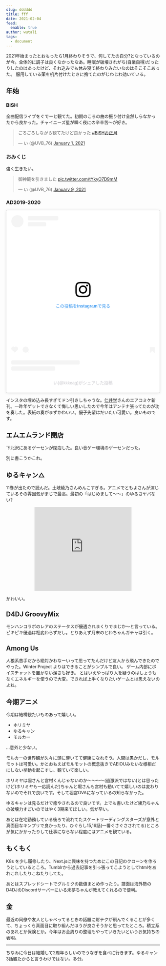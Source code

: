 ```yaml
---
slug: dddddd
title: fff
date: 2021-02-04
feed:
  enable: true
author: wutali
tags:
  - document
---
```


2021年始まったとおもったら1月終わりそうで、何してたの自分?となっているのが今。全体的に調子は良くなかったなあ。睡眠が破壊されがち(自業自得)だったりしたのはあったけど、それ込みでも休み寝て終わりみたいなのはそこそこあった。 服用している薬を机片付けたときに捨てたのがじわじわ効いている。

## 年始

### BiSH

全曲配信ライブをぐでーと観てた。初期のころの曲の振り付け全然しらなかったから良かった。チャイニーズ星が瞬く夜にの辛辛苦〜が好き。

<blockquote class="twitter-tweet"><p lang="ja" dir="ltr">ごろごろしながら観てたけど良かった <a href="https://twitter.com/hashtag/BiSH%E3%81%8A%E6%AD%A3%E6%9C%88?src=hash&amp;ref_src=twsrc%5Etfw">#BiSHお正月</a></p>&mdash; い (@UVB_76) <a href="https://twitter.com/UVB_76/status/1344971914977005569?ref_src=twsrc%5Etfw">January 1, 2021</a></blockquote> <script async src="https://platform.twitter.com/widgets.js" charset="utf-8"></script>


### おみくじ

強く生きたい。

<blockquote class="twitter-tweet"><p lang="ja" dir="ltr">御神籤を引きました <a href="https://t.co/tYkyO7D9mM">pic.twitter.com/tYkyO7D9mM</a></p>&mdash; い (@UVB_76) <a href="https://twitter.com/UVB_76/status/1347851803212201984?ref_src=twsrc%5Etfw">January 9, 2021</a></blockquote> <script async src="https://platform.twitter.com/widgets.js" charset="utf-8"></script>

### AD2019-2020

<blockquote class="instagram-media" data-instgrm-permalink="https://www.instagram.com/p/CJvjVZyLCzL/?utm_source=ig_embed&amp;utm_campaign=loading" data-instgrm-version="13" style=" background:#FFF; border:0; border-radius:3px; box-shadow:0 0 1px 0 rgba(0,0,0,0.5),0 1px 10px 0 rgba(0,0,0,0.15); margin: 1px; max-width:540px; min-width:326px; padding:0; width:99.375%; width:-webkit-calc(100% - 2px); width:calc(100% - 2px);"><div style="padding:16px;"> <a href="https://www.instagram.com/p/CJvjVZyLCzL/?utm_source=ig_embed&amp;utm_campaign=loading" style=" background:#FFFFFF; line-height:0; padding:0 0; text-align:center; text-decoration:none; width:100%;" target="_blank"> <div style=" display: flex; flex-direction: row; align-items: center;"> <div style="background-color: #F4F4F4; border-radius: 50%; flex-grow: 0; height: 40px; margin-right: 14px; width: 40px;"></div> <div style="display: flex; flex-direction: column; flex-grow: 1; justify-content: center;"> <div style=" background-color: #F4F4F4; border-radius: 4px; flex-grow: 0; height: 14px; margin-bottom: 6px; width: 100px;"></div> <div style=" background-color: #F4F4F4; border-radius: 4px; flex-grow: 0; height: 14px; width: 60px;"></div></div></div><div style="padding: 19% 0;"></div> <div style="display:block; height:50px; margin:0 auto 12px; width:50px;"><svg width="50px" height="50px" viewBox="0 0 60 60" version="1.1" xmlns="https://www.w3.org/2000/svg" xmlns:xlink="https://www.w3.org/1999/xlink"><g stroke="none" stroke-width="1" fill="none" fill-rule="evenodd"><g transform="translate(-511.000000, -20.000000)" fill="#000000"><g><path d="M556.869,30.41 C554.814,30.41 553.148,32.076 553.148,34.131 C553.148,36.186 554.814,37.852 556.869,37.852 C558.924,37.852 560.59,36.186 560.59,34.131 C560.59,32.076 558.924,30.41 556.869,30.41 M541,60.657 C535.114,60.657 530.342,55.887 530.342,50 C530.342,44.114 535.114,39.342 541,39.342 C546.887,39.342 551.658,44.114 551.658,50 C551.658,55.887 546.887,60.657 541,60.657 M541,33.886 C532.1,33.886 524.886,41.1 524.886,50 C524.886,58.899 532.1,66.113 541,66.113 C549.9,66.113 557.115,58.899 557.115,50 C557.115,41.1 549.9,33.886 541,33.886 M565.378,62.101 C565.244,65.022 564.756,66.606 564.346,67.663 C563.803,69.06 563.154,70.057 562.106,71.106 C561.058,72.155 560.06,72.803 558.662,73.347 C557.607,73.757 556.021,74.244 553.102,74.378 C549.944,74.521 548.997,74.552 541,74.552 C533.003,74.552 532.056,74.521 528.898,74.378 C525.979,74.244 524.393,73.757 523.338,73.347 C521.94,72.803 520.942,72.155 519.894,71.106 C518.846,70.057 518.197,69.06 517.654,67.663 C517.244,66.606 516.755,65.022 516.623,62.101 C516.479,58.943 516.448,57.996 516.448,50 C516.448,42.003 516.479,41.056 516.623,37.899 C516.755,34.978 517.244,33.391 517.654,32.338 C518.197,30.938 518.846,29.942 519.894,28.894 C520.942,27.846 521.94,27.196 523.338,26.654 C524.393,26.244 525.979,25.756 528.898,25.623 C532.057,25.479 533.004,25.448 541,25.448 C548.997,25.448 549.943,25.479 553.102,25.623 C556.021,25.756 557.607,26.244 558.662,26.654 C560.06,27.196 561.058,27.846 562.106,28.894 C563.154,29.942 563.803,30.938 564.346,32.338 C564.756,33.391 565.244,34.978 565.378,37.899 C565.522,41.056 565.552,42.003 565.552,50 C565.552,57.996 565.522,58.943 565.378,62.101 M570.82,37.631 C570.674,34.438 570.167,32.258 569.425,30.349 C568.659,28.377 567.633,26.702 565.965,25.035 C564.297,23.368 562.623,22.342 560.652,21.575 C558.743,20.834 556.562,20.326 553.369,20.18 C550.169,20.033 549.148,20 541,20 C532.853,20 531.831,20.033 528.631,20.18 C525.438,20.326 523.257,20.834 521.349,21.575 C519.376,22.342 517.703,23.368 516.035,25.035 C514.368,26.702 513.342,28.377 512.574,30.349 C511.834,32.258 511.326,34.438 511.181,37.631 C511.035,40.831 511,41.851 511,50 C511,58.147 511.035,59.17 511.181,62.369 C511.326,65.562 511.834,67.743 512.574,69.651 C513.342,71.625 514.368,73.296 516.035,74.965 C517.703,76.634 519.376,77.658 521.349,78.425 C523.257,79.167 525.438,79.673 528.631,79.82 C531.831,79.965 532.853,80.001 541,80.001 C549.148,80.001 550.169,79.965 553.369,79.82 C556.562,79.673 558.743,79.167 560.652,78.425 C562.623,77.658 564.297,76.634 565.965,74.965 C567.633,73.296 568.659,71.625 569.425,69.651 C570.167,67.743 570.674,65.562 570.82,62.369 C570.966,59.17 571,58.147 571,50 C571,41.851 570.966,40.831 570.82,37.631"></path></g></g></g></svg></div><div style="padding-top: 8px;"> <div style=" color:#3897f0; font-family:Arial,sans-serif; font-size:14px; font-style:normal; font-weight:550; line-height:18px;"> この投稿をInstagramで見る</div></div><div style="padding: 12.5% 0;"></div> <div style="display: flex; flex-direction: row; margin-bottom: 14px; align-items: center;"><div> <div style="background-color: #F4F4F4; border-radius: 50%; height: 12.5px; width: 12.5px; transform: translateX(0px) translateY(7px);"></div> <div style="background-color: #F4F4F4; height: 12.5px; transform: rotate(-45deg) translateX(3px) translateY(1px); width: 12.5px; flex-grow: 0; margin-right: 14px; margin-left: 2px;"></div> <div style="background-color: #F4F4F4; border-radius: 50%; height: 12.5px; width: 12.5px; transform: translateX(9px) translateY(-18px);"></div></div><div style="margin-left: 8px;"> <div style=" background-color: #F4F4F4; border-radius: 50%; flex-grow: 0; height: 20px; width: 20px;"></div> <div style=" width: 0; height: 0; border-top: 2px solid transparent; border-left: 6px solid #f4f4f4; border-bottom: 2px solid transparent; transform: translateX(16px) translateY(-4px) rotate(30deg)"></div></div><div style="margin-left: auto;"> <div style=" width: 0px; border-top: 8px solid #F4F4F4; border-right: 8px solid transparent; transform: translateY(16px);"></div> <div style=" background-color: #F4F4F4; flex-grow: 0; height: 12px; width: 16px; transform: translateY(-4px);"></div> <div style=" width: 0; height: 0; border-top: 8px solid #F4F4F4; border-left: 8px solid transparent; transform: translateY(-4px) translateX(8px);"></div></div></div> <div style="display: flex; flex-direction: column; flex-grow: 1; justify-content: center; margin-bottom: 24px;"> <div style=" background-color: #F4F4F4; border-radius: 4px; flex-grow: 0; height: 14px; margin-bottom: 6px; width: 224px;"></div> <div style=" background-color: #F4F4F4; border-radius: 4px; flex-grow: 0; height: 14px; width: 144px;"></div></div></a><p style=" color:#c9c8cd; font-family:Arial,sans-serif; font-size:14px; line-height:17px; margin-bottom:0; margin-top:8px; overflow:hidden; padding:8px 0 7px; text-align:center; text-overflow:ellipsis; white-space:nowrap;"><a href="https://www.instagram.com/p/CJvjVZyLCzL/?utm_source=ig_embed&amp;utm_campaign=loading" style=" color:#c9c8cd; font-family:Arial,sans-serif; font-size:14px; font-style:normal; font-weight:normal; line-height:17px; text-decoration:none;" target="_blank">い(@kkkeag)がシェアした投稿</a></p></div></blockquote><script async src="//www.instagram.com/embed.js"></script>

インスタの埋め込み長すぎてドン引きしちゃうな。[仁井学](https://twitter.com/aleos696)さんのエアコミケ新刊。一昨年ゲットできなくて悔しい思いしたので今年はアンテナ張ってたのが功を奏した。表紙の奏がまずかわいい。優子先輩はだいたい可愛い。良いものです。

## エムエムランド閉店

下北沢にあるゲーセンが閉店した。良い音ゲー環境のゲーセンだった。

別に書こうかこれ。

## ゆるキャン△

11巻が出たので読んだ。土岐綾乃さんめんこすぎる。アニメでともよさんが演じているその雰囲気がまじで最高。最初の「はじめまして〜〜」のゆるさヤバない?

<iframe width="318" height="275.25" scrolling="no" src="https://alu.jp/series/%E3%82%86%E3%82%8B%E3%82%AD%E3%83%A3%E3%83%B3%E2%96%B3/crop/embed/CUd2uNEVPRhPO9B0jxAa/0?referer=oembed" style="margin: auto; display: block; border-width: 0px;"></iframe>

かわいい。

## D4DJ GroovyMix

モンハンコラボのレアのステータスが優遇されまくりでまじか〜と言っている。ピキピキ優遇は相変わらずだし。とりあえず月末のとわちゃんガチャは引く。

## Among Us
人狼系苦手だから絶対かわなーいって思ってたんだけど友人から飛んできたのでやった。Winter Project よりはできることがシンプルで良い。 ゲーム内部にボイスチャットを置かない潔さも好き。 とはいえやっぱり人を疑うのはしょうもなくエネルギーを使うので大変。できれば上手くなりたいゲームとは思えないのよね。

## 今期アニメ
今期は結構観たいものあって嬉しい。

- ホリミヤ
- ゆるキャン
- モルカー

…意外と少ない。

モルカーの世界観が久々に頭に響いてて健康になれそう。人間は愚かだし、モルモットは可愛い。かとおもえばモルモットの概念抜きでAEIOUみたいな様相だにしない挙動を起こすし、観ていて楽しい。

ホリミヤは堀さんと宮村くんじゃないのか〜〜〜〜(過激派ではない)とは思ったけど(ホリミヤも一応読んだ)ちゃんと堀さんも宮村も動いてて嬉しいのは変わりないのでそれで良いです。そして堀宮OVAになっているの知らなかった。

ゆるキャンは見るだけで癒やされるので良いです。上でも書いたけど綾乃ちゃんの破壊力すごいのではやく3期来てほしい。気が早い。

あとは在宅勤務している後ろで流れてたスケートリーディングスターズが意外と真面目なキンプリで良かったり、ひぐらし15,16話(一番ぐさぐさされてる)ところが気にかかったりして仕事にならない程度にはアニメを観ている。

## もくもく

K8s を少し履修したり、Next.jsに興味を持つためにこの日記のクローンを作ろうとしているところ。Tumblrから過去記事を引っ張ってこようとしてhtmlをあれこれしたりこねたりしてた。

あとはスプレッドシートでグルミクの数値まとめ作ったり。譜面は海外勢のD4DJのDiscordサーバーにいる未夢ちゃんが教えてくれるので便利。

## 金

最近の同僚や友人としゃべってるときの話題に財テクが飛んでくることが多くて、ちょっくら真面目に取り組んだほうが良さそうかと思ってたところ。積立系のあれとか保険とか。今年はお金周りの整理もやっていきたいというお気持ちの表明。

----

ちなみに今日は結婚して2周年らしいのでうなぎを食べに行きます。ゆるキャン3話観たからと言うわけではない。多分。
